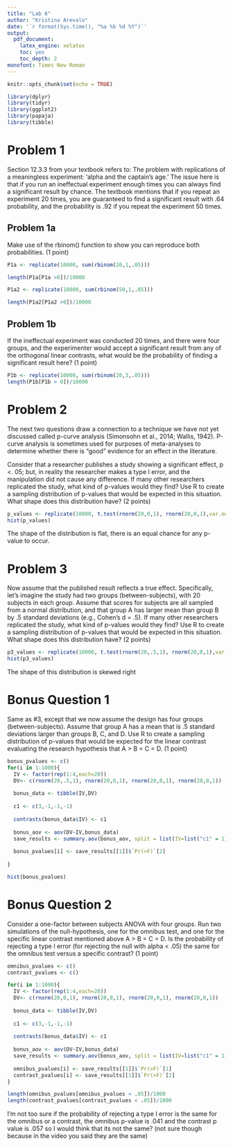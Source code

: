 ```yaml
---
title: "Lab 6"
author: "Kristina Arevalo"
date: '`r format(Sys.time(), "%a %b %d %Y")`'
output: 
  pdf_document:
    latex_engine: xelatex
    toc: yes 
    toc_depth: 2
monofont: Times New Roman
---
```



```r
knitr::opts_chunk$set(echo = TRUE)
```

```r
library(dplyr)
library(tidyr)
library(ggplot2)
library(papaja)
library(tibble)
```

\newpage

# Problem 1
Section 12.3.3 from your textbook refers to: The problem with replications of a meaningless experiment: ‘alpha and the captain’s age.’ The issue here is that if you run an ineffectual experiment enough times you can always find a significant result by chance. The textbook mentions that if you repeat an experiment 20 times, you are guaranteed to find a significant result with .64 probability, and the probability is .92 if you repeat the experiment 50 times.

## Problem 1a 

Make use of the rbinom() function to show you can reproduce both probabilities. (1 point)

```r
P1a <- replicate(10000, sum(rbinom(20,1,.05)))

length(P1a[P1a >0])/10000
```


```r
P1a2 <- replicate(10000, sum(rbinom(50,1,.05)))

length(P1a2[P1a2 >0])/10000
```

## Problem 1b
If the ineffectual experiment was conducted 20 times, and there were four groups, and the experimenter would accept a significant result from any of the orthogonal linear contrasts, what would be the probability of finding a significant result here? (1 point)

```r

P1b <- replicate(10000, sum(rbinom(20,3,.05)))
length(P1b[P1b > 0])/10000
```

# Problem 2

The next two questions draw a connection to a technique we have not yet discussed called p-curve analysis (Simonsohn et al., 2014; Wallis, 1942). P-curve analysis is sometimes used for purposes of meta-analyses to determine whether there is “good” evidence for an effect in the literature.

Consider that a researcher publishes a study showing a significant effect, p <. 05; but, in reality the researcher makes a type I error, and the manipulation did not cause any difference. If many other researchers replicated the study, what kind of p-values would they find? Use R to create a sampling distribution of p-values that would be expected in this situation. What shape does this distribution have? (2 points)

```r
p_values <- replicate(10000, t.test(rnorm(20,0,1), rnorm(20,0,1),var.equal=TRUE)$p.value)
hist(p_values)
```
The shape of the distribution is flat, there is an equal chance for any p-value to occur. 

# Problem 3
Now assume that the published result reflects a true effect. Specifically, let’s imagine the study had two groups (between-subjects), with 20 subjects in each group. Assume that scores for subjects are all sampled from a normal distribution, and that group A has larger mean than group B by .5 standard deviations (e.g., Cohen’s d = .5). If many other researchers replicated the study, what kind of p-values would they find? Use R to create a sampling distribution of p-values that would be expected in this situation. What shape does this distribution have? (2 points)
```r
p3_values <- replicate(10000, t.test(rnorm(20,.5,1), rnorm(20,0,1),var.equal=TRUE)$p.value)
hist(p3_values)
```
The shape of this distribution is skewed right 

# Bonus Question 1

Same as #3, except that we now assume the design has four groups (between-subjects). Assume that group A has a mean that is .5 standard deviations larger than groups B, C, and D. Use R to create a sampling distribution of p-values that would be expected for the linear contrast evaluating the research hypothesis that A > B = C = D. (1 point)

```r

bonus_pvalues <- c()
for(i in 1:1000){
  IV <- factor(rep(1:4,each=20))
  DV<- c(rnorm(20,.5,1), rnorm(20,0,1), rnorm(20,0,1), rnorm(20,0,1))
  
  bonus_data <- tibble(IV,DV)
  
  c1 <- c(3,-1,-1,-1)
  
  contrasts(bonus_data$IV) <- c1
  
  bonus_aov <- aov(DV~IV,bonus_data)
  save_results <- summary.aov(bonus_aov, split = list(IV=list("c1" = 1)))
  
  bonus_pvalues[i] <- save_results[[1]]$`Pr(>F)`[2]
  
}

hist(bonus_pvalues)

```

# Bonus Question 2
Consider a one-factor between subjects ANOVA with four groups. Run two simulations of the null-hypothesis, one for the omnibus test, and one for the specific linear contrast mentioned above A > B = C = D. Is the probability of rejecting a type I error (for rejecting the null with alpha < .05) the same for the omnibus test versus a specific contrast? (1 point)

```r
omnibus_pvalues <- c()
contrast_pvalues <- c()

for(i in 1:1000){
  IV <- factor(rep(1:4,each=20))
  DV<- c(rnorm(20,0,1), rnorm(20,0,1), rnorm(20,0,1), rnorm(20,0,1))
  
  bonus_data <- tibble(IV,DV)
  
  c1 <- c(3,-1,-1,-1)
  
  contrasts(bonus_data$IV) <- c1
  
  bonus_aov <- aov(DV~IV,bonus_data)
  save_results <- summary.aov(bonus_aov, split = list(IV=list("c1" = 1)))
  
  omnibus_pvalues[i] <- save_results[[1]]$`Pr(>F)`[1]
  contrast_pvalues[i] <- save_results[[1]]$`Pr(>F)`[2]
}

length(omnibus_pvalues[omnibus_pvalues < .05])/1000
length(contrast_pvalues[contrast_pvalues < .05])/1000
```
I'm not too sure if the probability of rejecting a type I error is the same for the omnibus or a contrast, the omnibus p-value is .041 and the contrast p value is .057 so I would think that its not the same? (not sure though because in the video you said they are the same)
